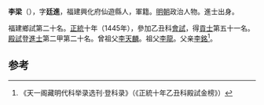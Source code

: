 '''李梁'''（{{bd|1418年||？}}），字'''廷進'''，福建興化府仙遊縣人，軍籍。[[明朝|明朝]]政治人物。進士出身。

福建鄉試第二十名。[[正统_(年号)|正統]]十年（1445年），參加乙丑科[[會試|會試]]，得[[貢士|貢士]]第五十一名。[[殿試|殿試]]登[[進士|進士]]第二甲第二十名。曾祖父[[李天麟|李天麟]]。祖父[[李龍|李龍]]。父亲[[李銘|李銘]]<ref>《天一阁藏明代科举录选刊·登科录》（《正統十年乙丑科殿試金榜》）</ref>。

==参考==
{{reflist}}
{{明朝人物小作品}}
{{正統十年乙丑科殿試金榜}}